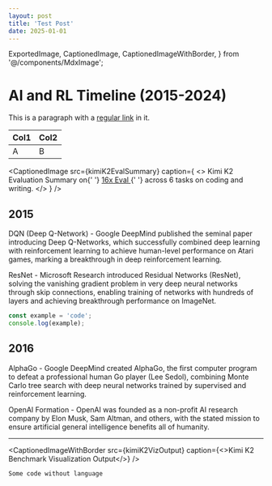 ```yaml
---
layout: post
title: 'Test Post'
date: 2025-01-01
---
```


  ExportedImage,
  CaptionedImage,
  CaptionedImageWithBorder,
} from '@/components/MdxImage';

# AI and RL Timeline (2015-2024)

This is a paragraph with a [regular link](https://example.com) in it.

| Col1 | Col2 |
| ---- | ---- |
| A    | B    |

<CaptionedImage
  src={kimiK2EvalSummary}
  caption={
    <>
      Kimi K2 Evaluation Summary on{' '}
      <a href="https://eval.16x.engineer/" target="_blank">
        16x Eval
      </a>{' '}
      across 6 tasks on coding and writing.
    </>
  }
/>

## 2015

DQN (Deep Q-Network) - Google DeepMind published the seminal paper introducing Deep Q-Networks, which successfully combined deep learning with reinforcement learning to achieve human-level performance on Atari games, marking a breakthrough in deep reinforcement learning.

ResNet - Microsoft Research introduced Residual Networks (ResNet), solving the vanishing gradient problem in very deep neural networks through skip connections, enabling training of networks with hundreds of layers and achieving breakthrough performance on ImageNet.

<CustomComponent prop="value">
  <NestedComponent />
</CustomComponent>

```javascript
const example = 'code';
console.log(example);
```

## 2016

AlphaGo - Google DeepMind created AlphaGo, the first computer program to defeat a professional human Go player (Lee Sedol), combining Monte Carlo tree search with deep neural networks trained by supervised and reinforcement learning.

OpenAI Formation - OpenAI was founded as a non-profit AI research company by Elon Musk, Sam Altman, and others, with the stated mission to ensure artificial general intelligence benefits all of humanity.

---

<CaptionedImageWithBorder
  src={kimiK2VizOutput}
  caption={<>Kimi K2 Benchmark Visualization Output</>}
/>

```
Some code without language
```

